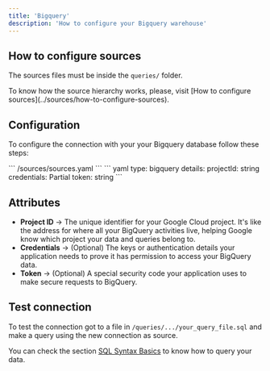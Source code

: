 ```yaml
---
title: 'Bigquery'
description: 'How to configure your Bigquery warehouse'
---
```


## How to configure sources

The sources files must be inside the `queries/` folder.

<Note>
  To know how the source hierarchy works, please, visit [How to configure
  sources](../sources/how-to-configure-sources).
</Note>

## Configuration

To configure the connection with your your Bigquery database follow these steps:

<Steps>
    <Step title="Go to the sources file in your Latitude project">
        ```
            /sources/sources.yaml
        ```
    </Step>
    <Step title="Add the following code for your Bigquery connection">
      ``` yaml
      type: bigquery
      details:
        projectId: string
        credentials: Partial<BigQueryOptions>
        token: string
      ```
    </Step>
    <Step title="Replace the details section with your info and save">
    </Step>
    <Step title="Done, now you can test your connection">
    </Step>

</Steps>

## Attributes

- **Project ID** → The unique identifier for your Google Cloud project. It's like the address for where all your BigQuery activities live, helping Google know which project your data and queries belong to.
- **Credentials** → (Optional) The keys or authentication details your application needs to prove it has permission to access your BigQuery data.
- **Token** → (Optional) A special security code your application uses to make secure requests to BigQuery.

## Test connection

To test the connection got to a file in `/queries/.../your_query_file.sql` and make a query using the new connection as source.

You can check the section [SQL Syntax Basics](../queries/basics/sql-syntax-basics) to know how to query your data.
